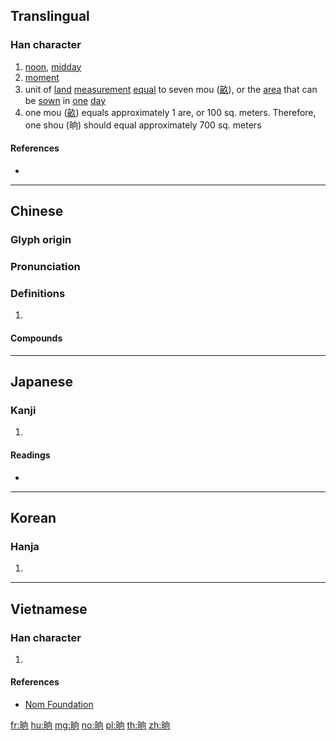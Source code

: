 ==Translingual==

===Han character===
{{Han char|rn=72|rad=日|as=06|sn=10|four=67020|canj=AHBR|ids=⿰日向}}

# [[noon]], [[midday]]
# [[moment]]
# unit of [[land]] [[measurement]] [[equal]] to seven mou ([[畝]]), or the [[area]] that can be [[sown]] in [[one]] [[day]]
# one mou ([[畝]]) equals approximately 1 are, or 100 sq. meters. Therefore, one shou (晌) should equal approximately 700 sq. meters

====References====
* {{Han ref|kx=0495.050|dkj=13903|dj=0860.110|hdz=21508.090|uh=664C|ud=26188|bh=AECE|bd=44750}}

----

==Chinese==
{{zh-forms}}

===Glyph origin===
{{Han etym}}

===Pronunciation===
{{zh-pron
|m=shǎng
|c=hoeng2
|mc=
|oc=y
|cat=
}}

===Definitions===
{{zh-hanzi}}

# {{rfdef|zh}}

====Compounds====
{{zh-der|前晌|後晌|後半晌|下半晌|上半晌|一晌|半晌|前半晌|傍晌|早晌|晌飯|晌覺|睡晌覺|片晌|晌午|晌午歪|歇晌|頭晌|過晌}}

----

==Japanese==

===Kanji===
{{ja-kanji|grade=|rs=日06}}

# {{defn|lang=ja|sort=日06}}

====Readings====
* {{ja-readings|on=[[しょう]] (shō)|kun=[[まひる]] (mahiru)}}

----

==Korean==

===Hanja===
{{ko-hanja|hangeul=상|eumhun=|rv=sang|mr=sang|y=sang}}

# {{defn|lang=ko|sort=日06}}

----

==Vietnamese==

===Han character===
{{vi-readings|rs=日06|hanviet=thưởng}}

# {{defn|lang=vi|sort=日06}}

====References====
* [http://nomfoundation.org/common/nom_details.php?codepoint=664c Nom Foundation]

[[fr:晌]]
[[hu:晌]]
[[mg:晌]]
[[no:晌]]
[[pl:晌]]
[[th:晌]]
[[zh:晌]]